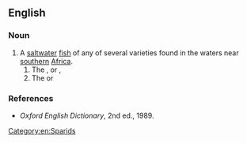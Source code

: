 ==English==

===Noun===
{{en-noun|karanteen}}

# A [[saltwater]] [[fish]] of any of several varieties found in the waters near [[southern]] [[Africa]].
## The {{vern|strepie|lang=en|nopedia=1}}, {{vern|bamboo fish|lang=en|nopedia=1}} or {{vern|striped karanteen|lang=en|nopedia=1}}, {{taxlink|Sarpa salpa|species|noshow=1}}
## The {{vern|white karanteen|lang=en|nopedia=1}} or {{vern|karanteen seabream|lang=en|nopedia=1}} {{taxlink|Crenidens crenidens|species|noshow=1}}

===References===
* ''Oxford English Dictionary'', 2nd ed., 1989.

[[Category:en:Sparids]]